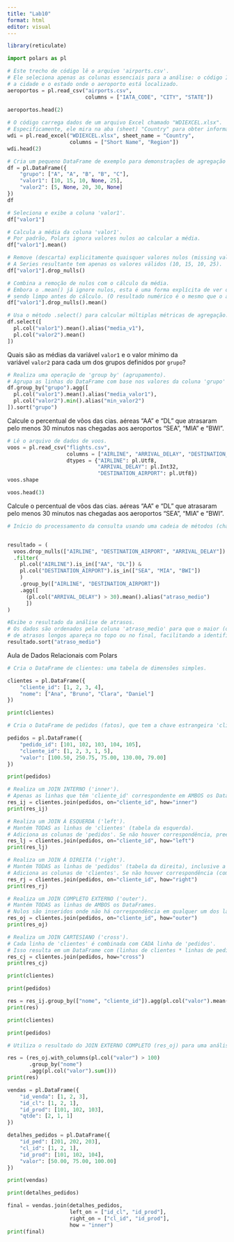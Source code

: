 ---
title: "Lab10"
format: html
editor: visual
---

```{r}
library(reticulate)

```

```{python}

import polars as pl

```

```{python}
# Este trecho de código lê o arquivo 'airports.csv'.
# Ele seleciona apenas as colunas essenciais para a análise: o código IATA do aeroporto,
# a cidade e o estado onde o aeroporto está localizado.
aeroportos = pl.read_csv("airports.csv",
                         columns = ["IATA_CODE", "CITY", "STATE"])
                         
aeroportos.head(2)
```



```{python}
# O código carrega dados de um arquivo Excel chamado "WDIEXCEL.xlsx".
# Especificamente, ele mira na aba (sheet) "Country" para obter informações sobre países.
wdi = pl.read_excel("WDIEXCEL.xlsx", sheet_name = "Country",
                    columns = ["Short Name", "Region"])
wdi.head(2)
```

```{python}
# Cria um pequeno DataFrame de exemplo para demonstrações de agregação e limpeza de dados.
df = pl.DataFrame({
    "grupo": ["A", "A", "B", "B", "C"],
    "valor1": [10, 15, 10, None, 25],
    "valor2": [5, None, 20, 30, None]
})
df
```

```{python}
# Seleciona e exibe a coluna 'valor1'.
df["valor1"]

```

```{python}
# Calcula a média da coluna 'valor1'.
# Por padrão, Polars ignora valores nulos ao calcular a média.
df["valor1"].mean()

```

```{python}
# Remove (descarta) explicitamente quaisquer valores nulos (missing values) presentes na Series 'valor1'.
# A Series resultante tem apenas os valores válidos (10, 15, 10, 25).
df["valor1"].drop_nulls()

```

```{python}
# Combina a remoção de nulos com o cálculo da média.
# Embora o .mean() já ignore nulos, esta é uma forma explícita de ver o conjunto de dados
# sendo limpo antes do cálculo. (O resultado numérico é o mesmo que o anterior).
df["valor1"].drop_nulls().mean()

```

```{python}
# Usa o método .select() para calcular múltiplas métricas de agregação.
df.select([
  pl.col("valor1").mean().alias("media_v1"),
  pl.col("valor2").mean()
])
```

Quais são as médias da variável `valor1` e o valor mínimo da variável `valor2` para cada um dos grupos definidos por `grupo`?

```{python}
# Realiza uma operação de 'group by' (agrupamento).
# Agrupa as linhas do DataFrame com base nos valores da coluna 'grupo' (A, B, C).
df.group_by("grupo").agg([
  pl.col("valor1").mean().alias("media_valor1"),
  pl.col("valor2").min().alias("min_valor2")
]).sort("grupo")
```

Calcule o percentual de vôos das cias. aéreas “AA” e “DL” que atrasaram pelo menos 30 minutos nas chegadas aos aeroportos “SEA”, “MIA” e “BWI”.

```{python}
# Lê o arquivo de dados de voos.
voos = pl.read_csv("flights.csv",
                   columns = ["AIRLINE", "ARRIVAL_DELAY", "DESTINATION_AIRPORT"],
                   dtypes = {"AIRLINE": pl.Utf8,
                             "ARRIVAL_DELAY": pl.Int32,
                             "DESTINATION_AIRPORT": pl.Utf8})
voos.shape
```

```{python}
voos.head(3)

```

Calcule o percentual de vôos das cias. aéreas “AA” e “DL” que atrasaram pelo menos 30 minutos nas chegadas aos aeroportos “SEA”, “MIA” e “BWI”.

```{python}
# Início do processamento da consulta usando uma cadeia de métodos (chaining).


resultado = (
  voos.drop_nulls(["AIRLINE", "DESTINATION_AIRPORT", "ARRIVAL_DELAY"])
  .filter(
    pl.col("AIRLINE").is_in(["AA", "DL"]) &
    pl.col("DESTINATION_AIRPORT").is_in(["SEA", "MIA", "BWI"])
    )
    .group_by(["AIRLINE", "DESTINATION_AIRPORT"])
    .agg([
      (pl.col("ARRIVAL_DELAY") > 30).mean().alias("atraso_medio")
      ])
)
```

```{python}
#Exibe o resultado da análise de atrasos.
# Os dados são ordenados pela coluna 'atraso_medio' para que o maior (ou menor) percentual
# de atrasos longos apareça no topo ou no final, facilitando a identificação.
resultado.sort("atraso_medio")

```

Aula de Dados Relacionais com Polars

```{python}
# Cria o DataFrame de clientes: uma tabela de dimensões simples.

clientes = pl.DataFrame({
    "cliente_id": [1, 2, 3, 4],
    "nome": ["Ana", "Bruno", "Clara", "Daniel"]
})

print(clientes)
```

```{python}
# Cria o DataFrame de pedidos (fatos), que tem a chave estrangeira 'cliente_id'.

pedidos = pl.DataFrame({
    "pedido_id": [101, 102, 103, 104, 105],
    "cliente_id": [1, 2, 3, 1, 5],
    "valor": [100.50, 250.75, 75.00, 130.00, 79.00]
})

print(pedidos)
```

```{python}
# Realiza um JOIN INTERNO ('inner').
# Apenas as linhas que têm 'cliente_id' correspondente em AMBOS os DataFrames são mantidas.
res_ij = clientes.join(pedidos, on="cliente_id", how="inner")
print(res_ij)
```

```{python}
# Realiza um JOIN À ESQUERDA ('left').
# Mantém TODAS as linhas de 'clientes' (tabela da esquerda).
# Adiciona as colunas de 'pedidos'. Se não houver correspondência, preenche com nulos.
res_lj = clientes.join(pedidos, on="cliente_id", how="left")
print(res_lj)
```

```{python}
# Realiza um JOIN À DIREITA ('right').
# Mantém TODAS as linhas de 'pedidos' (tabela da direita), inclusive a do 'cliente_id'=5.
# Adiciona as colunas de 'clientes'. Se não houver correspondência (como para o cliente 5), preenche com nulos.
res_rj = clientes.join(pedidos, on="cliente_id", how="right")
print(res_rj)
```

```{python}
# Realiza um JOIN COMPLETO EXTERNO ('outer').
# Mantém TODAS as linhas de AMBOS os DataFrames.
# Nulos são inseridos onde não há correspondência em qualquer um dos lados.
res_oj = clientes.join(pedidos, on="cliente_id", how="outer")
print(res_oj)
```

```{python}
# Realiza um JOIN CARTESIANO ('cross').
# Cada linha de 'clientes' é combinada com CADA linha de 'pedidos'.
# Isso resulta em um DataFrame com (linhas de clientes * linhas de pedidos) linhas.
res_cj = clientes.join(pedidos, how="cross")
print(res_cj)

```

```{python}
print(clientes)
```

```{python}
print(pedidos)
```

```{python}
res = res_ij.group_by(["nome", "cliente_id"]).agg(pl.col("valor").mean())
print(res)
```

```{python}
print(clientes)
```

```{python}
print(pedidos)
```

```{python}
# Utiliza o resultado do JOIN EXTERNO COMPLETO (res_oj) para uma análise mais complexa.

res = (res_oj.with_columns(pl.col("valor") > 100)
       .group_by("nome")
       .agg(pl.col("valor").sum()))
print(res)
```

```{python}
vendas = pl.DataFrame({
    "id_venda": [1, 2, 3],
    "id_cl": [1, 2, 1],
    "id_prod": [101, 102, 103],
    "qtde": [2, 1, 1]
})

detalhes_pedidos = pl.DataFrame({
    "id_ped": [201, 202, 203],
    "cl_id": [1, 2, 1],
    "id_prod": [101, 102, 104],
    "valor": [50.00, 75.00, 100.00]
})
```

```{python}
print(vendas)
```

```{python}
print(detalhes_pedidos)
```

```{python}
final = vendas.join(detalhes_pedidos,
                    left_on = ["id_cl", "id_prod"],
                    right_on = ["cl_id", "id_prod"],
                    how = "inner")
print(final)
```
